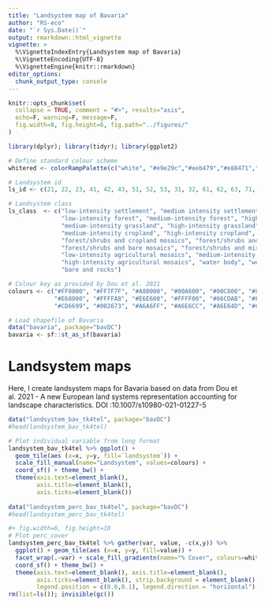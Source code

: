 ```yaml
---
title: "Landsystem map of Bavaria"
author: "RS-eco"
date: "`r Sys.Date()`"
output: rmarkdown::html_vignette
vignette: >
  %\VignetteIndexEntry{Landsystem map of Bavaria}
  %\VignetteEncoding{UTF-8}
  %\VignetteEngine{knitr::rmarkdown}
editor_options: 
  chunk_output_type: console
---
```


```r
knitr::opts_chunk$set(
  collapse = TRUE, comment = "#>", results="asis", 
  echo=F, warning=F, message=F,
  fig.width=8, fig.height=6, fig.path="../figures/"
)
```

```r
library(dplyr); library(tidyr); library(ggplot2)

# Define standard colour scheme
whitered <- colorRampPalette(c("white", "#e9e29c","#eeb479","#e88471","#cf597e"))(255)

# Landsystem id
ls_id <- c(21, 22, 23, 41, 42, 43, 51, 52, 53, 31, 32, 61, 62, 63, 71, 72, 74, 75, 731, 732, 733, 11, 12, 13, 80, 90)

# Landsystem class
ls_class  <- c("low-intensity settlement", "medium intensity settlement", "high intensity settlement",
               "low-intensity forest", "medium-intensity forest", "high-intensity forest", "low-intensity grassland",
               "medium-intensity grassland", "high-intensity grassland", "low-intensity cropland", 
               "medium-intensity cropland", "high-intensity cropland", "extensive perm-crops", "intensive perm-crops",
               "forest/shrubs and cropland mosaics", "forest/shrubs and grassland mosaics", 
               "forest/shrubs and bare mosaics", "forest/shrubs and mixed agriculture mosaics",
               "low-intensity agricultural mosaics", "medium-intensity agricultural mosaics", 
               "high-intensity agricultural mosaics", "water body", "wetland", "glacier", "shrub",
               "bare and rocks")

# Colour key as provided by Dou et al. 2021
colours <- c("#FF0000", "#FF7F7F", "#A80000", "#00A600", "#00C800", "#82A600", "#CCF24D", "#96CC64", "#C8CC14", "#E6A600",
             "#E68000", "#FFFFA8", "#E6E600", "#FFFF00", "#66CDAB", "#F5F57A", "#A6FF80", "#F2CCA6", "#FFBEE8", "#D69DBC",
             "#CD6699", "#002673", "#A6A6FF", "#A6E6CC", "#A6E64D", "#CCCCCC")
```

```r
# Load shapefile of Bavaria
data("bavaria", package="bavDC")
bavaria <- sf::st_as_sf(bavaria)
```

# Landsystem maps

Here, I create landsystem maps for Bavaria based on data from 
Dou et al. 2021 - A new European land systems representation accounting for landscape characteristics.
DOI :10.1007/s10980-021-01227-5

```r
data("landsystem_bav_tk4tel", package="bavDC")
#head(landsystem_bav_tk4tel)

# Plot individual variable from long format
landsystem_bav_tk4tel %>% ggplot() + 
  geom_tile(aes (x=x, y=y, fill=`landsystem`)) +
  scale_fill_manual(name="Landsystem", values=colours) + 
  coord_sf() + theme_bw() + 
  theme(axis.text=element_blank(),
        axis.title=element_blank(),
        axis.ticks=element_blank())
  
data("landsystem_perc_bav_tk4tel", package="bavDC")
#head(landsystem_perc_bav_tk4tel)

#+ fig.width=6, fig.height=10
# Plot perc_cover
landsystem_perc_bav_tk4tel %>% gather(var, value, -c(x,y)) %>%
  ggplot() + geom_tile(aes (x=x, y=y, fill=value)) +
  facet_wrap(.~var) + scale_fill_gradientn(name="% Cover", colours=whitered) + 
  coord_sf() + theme_bw() + 
  theme(axis.text=element_blank(), axis.title=element_blank(),
        axis.ticks=element_blank(), strip.background = element_blank(),
        legend.position = c(0.6,0.1), legend.direction = "horizontal")
rm(list=ls()); invisible(gc())
```

